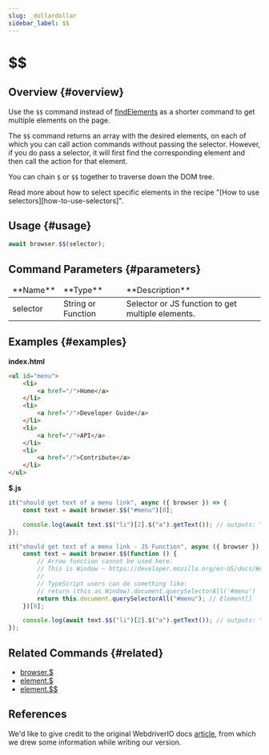 ```yaml
---
slug: _dollardollar
sidebar_label: $$
---
```



# $$

## Overview {#overview}

Use the `$$` command instead of [findElements][find-elements] as a shorter command to get multiple elements on the page.

The `$$` command returns an array with the desired elements, on each of which you can call action commands without passing the selector. However, if you do pass a selector, it will first find the corresponding element and then call the action for that element.

You can chain `$` or `$$` together to traverse down the DOM tree.

<Admonition type="info">
    Read more about how to select specific elements in the recipe "[How to use
    selectors][how-to-use-selectors]".
</Admonition>

## Usage {#usage}

```javascript
await browser.$$(selector);
```

## Command Parameters {#parameters}

<table>
<thead>
<tr><td>**Name**</td><td>**Type**</td><td>**Description**</td></tr>
</thead>
<tbody>
<tr><td>selector</td><td>String or Function</td><td>Selector or JS function to get multiple elements.</td></tr>

</tbody>
</table>

## Examples {#examples}

**index.html**

```html
<ul id="menu">
    <li>
        <a href="/">Home</a>
    </li>
    <li>
        <a href="/">Developer Guide</a>
    </li>
    <li>
        <a href="/">API</a>
    </li>
    <li>
        <a href="/">Contribute</a>
    </li>
</ul>
```

**$.js**

```javascript
it("should get text of a menu link", async ({ browser }) => {
    const text = await browser.$$("#menu")[0];

    console.log(await text.$$("li")[2].$("a").getText()); // outputs: "API"
});

it("should get text of a menu link - JS Function", async ({ browser }) => {
    const text = await browser.$$(function () {
        // Arrow function cannot be used here.
        // This is Window – https://developer.mozilla.org/en-US/docs/Web/API/Window
        //
        // TypeScript users can do something like:
        // return (this as Window).document.querySelectorAll('#menu')
        return this.document.querySelectorAll("#menu"); // Element[]
    })[0];

    console.log(await text.$$("li")[2].$("a").getText()); // outputs: "API"
});
```

## Related Commands {#related}

-   [browser.$](../_dollar)
-   [element.$](../../element/_dollar)
-   [element.$$](../../element/_dollardollar)

## References

We'd like to give credit to the original WebdriverIO docs [article](https://webdriver.io/docs/api/browser/$$), from which we drew some information while writing our version.

[find-elements]: https://webdriver.io/docs/api/webdriver/#findelements
[how-to-use-selectors]: https://webdriver.io/docs/selectors
